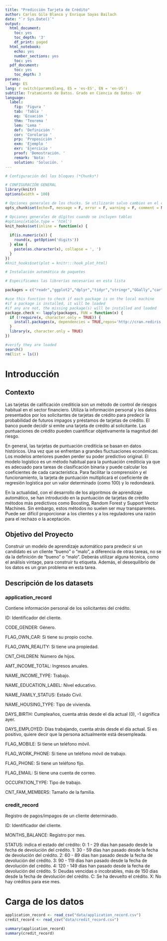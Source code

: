 ```yaml
---
title: "Predicción Tarjeta de Crédito"
author: Carlos Gila Blanco y Enrique Sayas Bailach
date: "`r Sys.Date()`"
output:
  html_document:
    toc: yes
    toc_depth: '3'
    df_print: paged
  html_notebook:
    echo: yes
    number_sections: yes
    toc: yes
  pdf_document:
    toc: yes
    toc_depth: 3
params:
  lang: ES
lang: r switch(params$lang, ES = 'es-ES', EN = 'en-US')
subtitle: Tratamiento de Datos. Grado en Ciencia de Datos- UV
language:
  label:
    fig: 'Figura '
    tab: 'Tabla '
    eq: 'Ecuación '
    thm: 'Teorema '
    lem: 'Lema '
    def: 'Definición '
    cor: 'Corolario '
    prp: 'Proposición '
    exm: 'Ejemplo '
    exr: 'Ejercicio '
    proof: 'Demostración. '
    remark: 'Nota: '
    solution: 'Solución. '
---
```


```r
# Configuración del los bloques (*Chunks*)

# CONFIGURACIÓN GENERAL
library(knitr)
options(width = 100)

# Opciones generales de los chucks. Se utilizarán salvo cambios en el chunk
opts_chunk$set(echo=T, message = F, error = F, warning = F, comment = NA, fig.align = 'center', dpi = 200, tidy = F, cache.path = '.cache/', fig.path = './figura/')

# Opciones generales de dígitos cuando se incluyen tablas
#options(xtable.type = 'html')
knit_hooks$set(inline = function(x) {
  
  if(is.numeric(x)) {
    round(x, getOption('digits'))
  } else {
    paste(as.character(x), collapse = ', ')
  }
})
#knit_hooks$set(plot = knitr:::hook_plot_html)
```

```r
# Instalación automática de paquetes

# Especificamos las librerías necesarias en esta lista

packages = c("readr","ggplot2","dplyr","tidyr","stringr","GGally","car")

#use this function to check if each package is on the local machine
#if a package is installed, it will be loaded
#if any are not, the missing package(s) will be installed and loaded
package.check <- lapply(packages, FUN = function(x) {
  if (!require(x, character.only = TRUE)) {
    install.packages(x, dependencies = TRUE,repos='http://cran.rediris.es')
  }
  library(x, character.only = TRUE)
})

#verify they are loaded
search()
rm(list = ls())
```
# Introducción

## Contexto

Las tarjetas de calificación crediticia son un método de control de riesgos habitual en el sector financiero. Utiliza la información personal y los datos presentados por los solicitantes de tarjetas de crédito para predecir la probabilidad de futuros impagos y préstamos de tarjetas de crédito. El banco puede decidir si emite una tarjeta de crédito al solicitante. Las puntuaciones de crédito pueden cuantificar objetivamente la magnitud del riesgo.
 
En general, las tarjetas de puntuación crediticia se basan en datos históricos. Una vez que se enfrentan a grandes fluctuaciones económicas. Los modelos anteriores pueden perder su poder predictivo original. El modelo logístico es un método habitual para la puntuación crediticia ya que es adecuado para tareas de clasificación binaria y puede calcular los coeficientes de cada característica. Para facilitar la comprensión y el funcionamiento, la tarjeta de puntuación multiplicará el coeficiente de regresión logística por un valor determinado (como 100) y lo redondeará.
 
En la actualidad, con el desarrollo de los algoritmos de aprendizaje automático, se han introducido en la puntuación de tarjetas de crédito métodos más predictivos como Boosting, Random Forest y Support Vector Machines. Sin embargo, estos métodos no suelen ser muy transparentes. Puede ser difícil proporcionar a los clientes y a los reguladores una razón para el rechazo o la aceptación.

## Objetivo del Proyecto

Construir un modelo de aprendizaje automático para predecir si un candidato es un cliente "bueno" o "malo", a diferencia de otras tareas, no se da la definición de "bueno" o "malo". Deberás utilizar alguna técnica, como el análisis vintage, para construir tu etiqueta. Además, el desequilibrio de los datos es un gran problema en esta tarea.

## Descripción de los datasets

### application_record

Contiene información personal de los solicitantes del crédito.

ID: Identificador del cliente.

CODE_GENDER: Género.

FLAG_OWN_CAR: Si tiene su propio coche.

FLAG_OWN_REALITY: Si tiene una propiedad.

CNT_CHILDREN: Número de hijos.

AMT_INCOME_TOTAL: Ingresos anuales.

NAME_INCOME_TYPE: Trabajo.

NAME_EDUCATION_LABEL: Nivel educativo.

NAME_FAMILY_STATUS: Estado Civil.

NAME_HOUSING_TYPE: Tipo de vivienda.

DAYS_BIRTH: Cumpleaños, cuenta atrás desde el día actual (0), -1 significa ayer.

DAYS_EMPLOYED: Días trabajando, cuenta atrás desde el día actual. Si es positivo, quiere decir que la persona actualmente está desempleada.

FLAG_MOBILE: Si tiene un teléfono móvil.

FLAG_WORK_PHONE: Si tiene un teléfono móvil de trabajo.

FLAG_PHONE: Si tiene un teléfono fijo.

FLAG_EMAIL: Si tiene una cuenta de correo.

OCCUPATION_TYPE: Tipo de trabajo.

CNT_FAM_MEMBERS: Tamaño de la familia.

### credit_record

Registro de pagos/impagos de un cliente determinado.

ID: Identificador del cliente.

MONTHS_BALANCE: Registro por mes.

STATUS: indica el estado del crédito:
0: 1 - 29 días han pasado desde la fecha de devolución del crédito.
1: 30 - 59 días han pasado desde la fecha de devolución del crédito.
2: 60 - 89 días han pasado desde la fecha de devolución del crédito.
3: 90 - 119 días han pasado desde la fecha de devolución del crédito.
4: 120 - 149 días han pasado desde la fecha de devolución del crédito.
5: Deudas vencidas o incobrables, más de 150 días desde la fecha de devolución del crédito.
C: Se ha devuelto el crédito.
X: No hay créditos para ese mes.


# Carga de los datos

```r
application_record <- read_csv("data/application_record.csv")
credit_record <- read_csv("data/credit_record.csv")
```

```r
summary(application_record)
summary(credit_record)
```

